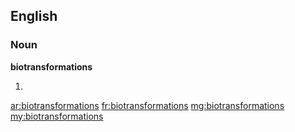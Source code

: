 ==English==

===Noun===
'''biotransformations'''

# {{plural of|biotransformation}}

[[ar:biotransformations]]
[[fr:biotransformations]]
[[mg:biotransformations]]
[[my:biotransformations]]